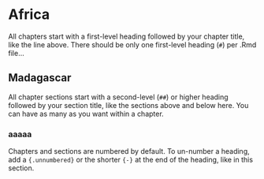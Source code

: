 # Africa 

All chapters start with a first-level heading followed by your chapter title, like the line above. There should be only one first-level heading (`#`) per .Rmd file...

## Madagascar

All chapter sections start with a second-level (`##`) or higher heading followed by your section title, like the sections above and below here. You can have as many as you want within a chapter.

### aaaaa

Chapters and sections are numbered by default. To un-number a heading, add a `{.unnumbered}` or the shorter `{-}` at the end of the heading, like in this section.
